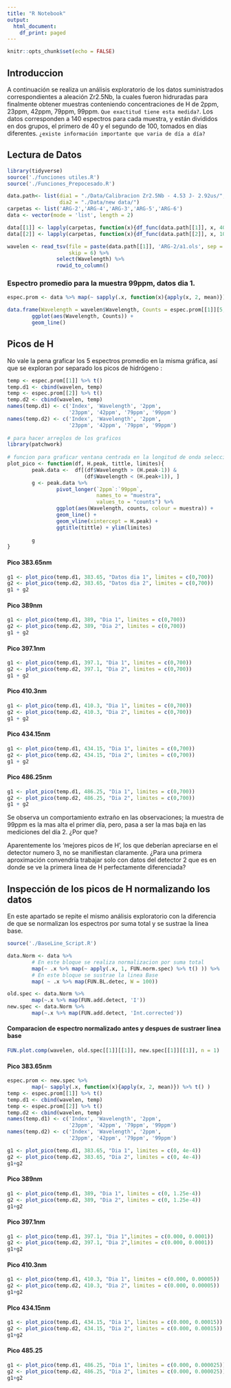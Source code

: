 ```yaml
---
title: "R Notebook"
output:
  html_document:
    df_print: paged
---
```


```r
knitr::opts_chunk$set(echo = FALSE)
```

## Introduccion

A continuación se realiza un análisis exploratorio de los datos suministrados correspondientes a aleación Zr2.5Nb, la cuales fueron hidruradas para finalmente obtener muestras conteniendo concentraciones de H de 2ppm, 23ppm, 42ppm, 79ppm, 99ppm. `Que exactitud tiene esta medida?`. Los datos corresponden a 140 espectros para cada muestra, y están divididos en dos grupos, el primero de 40 y el segundo de 100, tomados en días diferentes. `¿existe información importante que varia de día a día?`

## Lectura de Datos

```r
library(tidyverse)
source('./funciones utiles.R')
source('./Funciones_Prepocesado.R')

data.path<- list(dia1 = "./Data/Calibracion Zr2.5Nb - 4.53 J- 2.92us/", 
                 dia2 = "./Data/new data/")
carpetas <- list('ARG-2','ARG-4','ARG-3','ARG-5','ARG-6')
data <- vector(mode = 'list', length = 2)

data[[1]] <- lapply(carpetas, function(x){df_func(data.path[[1]], x, 40)})
data[[2]] <- lapply(carpetas, function(x){df_func(data.path[[2]], x, 100)})

wavelen <- read_tsv(file = paste(data.path[[1]], 'ARG-2/a1.ols', sep = '' ), 
                    skip = 6) %>% 
                select(Wavelength) %>% 
                rowid_to_column()
```

### Espectro promedio para la muestra 99ppm, datos dia 1.

```r
espec.prom <- data %>% map(~ sapply(.x, function(x){apply(x, 2, mean)}) %>% t() )
```

```r
data.frame(Wavelength = wavelen$Wavelength, Counts = espec.prom[[1]][5,]) %>% 
        ggplot(aes(Wavelength, Counts)) + 
        geom_line() 
```

## Picos de H

No vale la pena graficar los 5 espectros promedio en la misma gráfica, así que se exploran por separado los picos de hidrógeno :

```r
temp <- espec.prom[[1]] %>% t()
temp.d1 <- cbind(wavelen, temp)
temp <- espec.prom[[2]] %>% t()
temp.d2 <- cbind(wavelen, temp)
names(temp.d1) <- c('Index', 'Wavelength', '2ppm', 
                    '23ppm', '42ppm', '79ppm', '99ppm')
names(temp.d2) <- c('Index', 'Wavelength', '2ppm', 
                    '23ppm', '42ppm', '79ppm', '99ppm')
        
# para hacer arreglos de los graficos
library(patchwork)
        
# funcion para graficar ventana centrada en la longitud de onda seleccionada
plot_pico <- function(df, H.peak, tittle, limites){
        peak.data <-  df[(df$Wavelength > (H.peak-1)) & 
                         (df$Wavelength < (H.peak+1)), ]
        g <- peak.data %>% 
                pivot_longer(`2ppm`:`99ppm`,
                             names_to = "muestra", 
                             values_to = "counts") %>% 
                ggplot(aes(Wavelength, counts, colour = muestra)) +
                geom_line() +
                geom_vline(xintercept = H.peak) + 
                ggtitle(tittle) + ylim(limites)
                
        g
}
```

#### Pico 383.65nm

```r
g1 <- plot_pico(temp.d1, 383.65, "Datos dia 1", limites = c(0,700))
g2 <- plot_pico(temp.d2, 383.65, "Datos dia 2", limites = c(0,700))
g1 + g2
```

#### Pico 389nm

```r
g1 <- plot_pico(temp.d1, 389, "Dia 1", limites = c(0,700))
g2 <- plot_pico(temp.d2, 389, "Dia 2", limites = c(0,700))
g1 + g2
```

#### Pico 397.1nm

```r
g1 <- plot_pico(temp.d1, 397.1, "Dia 1", limites = c(0,700))
g2 <- plot_pico(temp.d2, 397.1, "Dia 2", limites = c(0,700))
g1 + g2
```

#### Pico 410.3nm

```r
g1 <- plot_pico(temp.d1, 410.3, "Dia 1", limites = c(0,700))
g2 <- plot_pico(temp.d2, 410.3, "Dia 2", limites = c(0,700))
g1 + g2
```

#### Pico 434.15nm

```r
g1 <- plot_pico(temp.d1, 434.15, "Dia 1", limites = c(0,700))
g2 <- plot_pico(temp.d2, 434.15, "Dia 2", limites = c(0,700))
g1 + g2
```

#### Pico 486.25nm

```r
g1 <- plot_pico(temp.d1, 486.25, "Dia 1", limites = c(0,700))
g2 <- plot_pico(temp.d2, 486.25, "Dia 2", limites = c(0,700))
g1 + g2
```

Se observa un comportamiento extraño en las observaciones; la muestra de 99ppm es la mas alta el primer día, pero, pasa a ser la mas baja en las mediciones del día 2. ¿Por que?

Aparentemente los 'mejores picos de H', los que deberían apreciarse en el detector numero 3, no se manifiestan claramente. ¿Para una primera aproximación convendría trabajar solo con datos del detector 2 que es en donde se ve la primera linea de H perfectamente diferenciada?

## Inspección de los picos de H normalizando los datos

En este apartado se repite el mismo análisis exploratorio con la diferencia de que se normalizan los espectros por suma total y se sustrae la linea base.

```r
source('./BaseLine_Script.R')

data.Norm <- data %>% 
        # En este bloque se realiza normalizacion por suma total 
        map(~ .x %>% map(~ apply(.x, 1, FUN.norm.spec) %>% t() )) %>% 
        # En este bloque se sustrae la linea Base 
        map( ~ .x %>% map(FUN.BL.detec, W = 100))

old.spec <- data.Norm %>% 
        map(~.x %>% map(FUN.add.detect, 'I'))
new.spec <- data.Norm %>% 
        map(~.x %>% map(FUN.add.detect, 'Int.corrected'))
```

#### Comparacion de espectro normalizado antes y despues de sustraer linea base

```r
FUN.plot.comp(wavelen, old.spec[[1]][[1]], new.spec[[1]][[1]], n = 1)
```

#### Pico 383.65nm

```r
espec.prom <- new.spec %>% 
        map(~ sapply(.x, function(x){apply(x, 2, mean)}) %>% t() )
temp <- espec.prom[[1]] %>% t()
temp.d1 <- cbind(wavelen, temp)
temp <- espec.prom[[2]] %>% t()
temp.d2 <- cbind(wavelen, temp)
names(temp.d1) <- c('Index', 'Wavelength', '2ppm', 
                    '23ppm', '42ppm', '79ppm', '99ppm')
names(temp.d2) <- c('Index', 'Wavelength', '2ppm', 
                    '23ppm', '42ppm', '79ppm', '99ppm')
```

```r
g1 <- plot_pico(temp.d1, 383.65, "Dia 1", limites = c(0, 4e-4))
g2 <- plot_pico(temp.d2, 383.65, "Dia 2", limites = c(0, 4e-4))
g1+g2
```

#### Pico 389nm

```r
g1 <- plot_pico(temp.d1, 389, "Dia 1", limites = c(0, 1.25e-4))
g2 <- plot_pico(temp.d2, 389, "Dia 2", limites = c(0, 1.25e-4))
g1+g2
```

#### Pico 397.1nm

```r
g1 <- plot_pico(temp.d1, 397.1, "Dia 1",limites = c(0.000, 0.0001))
g2 <- plot_pico(temp.d2, 397.1, "Dia 2",limites = c(0.000, 0.0001))
g1+g2
```

#### Pico 410.3nm

```r
g1 <- plot_pico(temp.d1, 410.3, "Dia 1", limites = c(0.000, 0.00005))
g2 <- plot_pico(temp.d2, 410.3, "Dia 2", limites = c(0.000, 0.00005))
g1+g2
```

#### PIco 434.15nm

```r
g1 <- plot_pico(temp.d1, 434.15, "Dia 1", limites = c(0.000, 0.00015))
g2 <- plot_pico(temp.d2, 434.15, "Dia 2", limites = c(0.000, 0.00015))
g1+g2
```

#### Pico 485.25

```r
g1 <- plot_pico(temp.d1, 486.25, "Dia 1", limites = c(0.000, 0.000025))
g2 <- plot_pico(temp.d2, 486.25, "Dia 2", limites = c(0.000, 0.000025))
g1+g2
```
